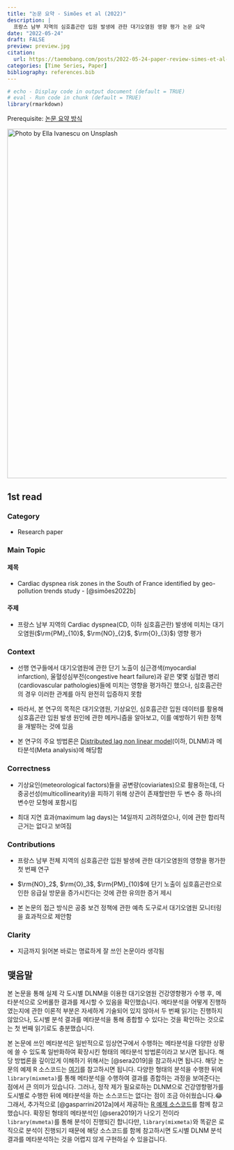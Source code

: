 ```yaml
---
title: "논문 요약 - Simões et al (2022)"
description: |
  프랑스 남부 지역의 심호흡곤란 입원 발생에 관한 대기오염원 영향 평가 논문 요약
date: "2022-05-24"
draft: FALSE
preview: preview.jpg
citation:
  url: https://taemobang.com/posts/2022-05-24-paper-review-simes-et-al-2022/
categories: [Time Series, Paper]
bibliography: references.bib
---
```


```r
# echo - Display code in output document (default = TRUE)
# eval - Run code in chunk (default = TRUE)
library(rmarkdown)
```

<aside>

Prerequisite: [논문 요약 방식](https://www.taemobang.com/posts/2022-05-13-how-to-review-a-paper/)

</aside>

[![Photo by Ella Ivanescu on Unsplash](preview.jpg){width="800"}](https://unsplash.com/photos/JbfhNrpQ_dw?utm_source=unsplash&utm_medium=referral&utm_content=creditShareLink)

## 1st read

### Category

-   Research paper

### Main Topic

#### 제목

-   Cardiac dyspnea risk zones in the South of France identified by geo-pollution trends study - [@simões2022b]

#### 주제

-   프랑스 남부 지역의 Cardiac dyspnea(CD, 이하 심호흡곤란) 발생에 미치는 대기오염원($\rm{PM}_{10}$, $\rm{NO}_{2}$, $\rm{O}_{3}$) 영향 평가

### Context

-   선행 연구들에서 대기오염원에 관한 단기 노출이 심근경색(myocardial infarction), 울혈성심부전(congestive heart failure)과 같은 몇몇 심혈관 병리(cardiovascular pathologies)들에 미치는 영향을 평가하긴 했으나, 심호흡곤란의 경우 이러한 관계를 아직 완전히 입증하지 못함

-   따라서, 본 연구의 목적은 대기오염원, 기상요인, 심호흡곤란 입원 데이터를 활용해 심호흡곤란 입원 발생 원인에 관한 메커니즘을 알아보고, 이를 예방하기 위한 정책을 개발하는 것에 있음

-   본 연구의 주요 방법론은 [Distributed lag non linear model](https://be-favorite.tistory.com/80?category=1019644)(이하, DLNM)과 메타분석(Meta analysis)에 해당함

### Correctness

-   기상요인(meteorological factors)들을 공변량(coviariates)으로 활용하는데, 다중공선성(multicollinearity)을 피하기 위해 상관이 존재할만한 두 변수 중 하나의 변수만 모형에 포함시킴

-   최대 지연 효과(maximum lag days)는 14일까지 고려하였으나, 이에 관한 합리적 근거는 없다고 보여짐

### Contributions

-   프랑스 남부 전체 지역의 심호흡곤란 입원 발생에 관한 대기오염원의 영향을 평가한 첫 번째 연구

-   $\rm{NO}_2$, $\rm{O}_3$, $\rm{PM}_{10}$에 단기 노출이 심호흡곤란으로 인한 응급실 방문을 증가시킨다는 것에 관한 유의한 증거 제시

-   본 논문의 접근 방식은 공중 보건 정책에 관한 예측 도구로서 대기오염원 모니터링을 효과적으로 제안함

### Clarity

-   지금까지 읽어본 바로는 명료하게 잘 쓰인 논문이라 생각됨

## 맺음말

본 논문을 통해 실제 각 도시별 DLNM을 이용한 대기오염원 건강영향평가 수행 후, 메타분석으로 오버롤한 결과를 제시할 수 있음을 확인했습니다. 메타분석을 어떻게 진행하였는지에 관한 이론적 부분은 자세하게 기술되어 있지 않아서 두 번째 읽기는 진행하지 않았으나, 도시별 분석 결과를 메타분석을 통해 종합할 수 있다는 것을 확인하는 것으로는 첫 번째 읽기로도 충분했습니다.

본 논문에 쓰인 메타분석은 일반적으로 임상연구에서 수행하는 메타분석을 다양한 상황에 쓸 수 있도록 일반화하여 확장시킨 형태의 메타분석 방법론이라고 보시면 됩니다. 해당 방법론을 깊이있게 이해하기 위해서는 [@sera2019]을 참고하시면 됩니다. 해당 논문의 예제 R 소스코드는 [여기](https://github.com/gasparrini/2019_sera_StatMed_Rcode)를 참고하시면 됩니다. 다양한 형태의 분석을 수행한 뒤에 `library(mixmeta)`를 통해 메타분석을 수행하여 결과를 종합하는 과정을 보여준다는 점에서 큰 의미가 있습니다. 그러나, 정작 제가 필요로하는 DLNM으로 건강영향평가를 도시별로 수행한 뒤에 메타분석을 하는 소스코드는 없다는 점이 조금 아쉬웠습니다.😂 그래서, 추가적으로 [@gasparrini2012a]에서 제공하는 [R 예제 소스코드](https://github.com/gasparrini/2012_gasparrini_StatMed_Rcodedata)를 함께 참고했습니다. 확장된 형태의 메타분석인 [@sera2019]가 나오기 전이라 `library(mvmeta)`를 통해 분석이 진행되긴 합니다만, `library(mixmeta)`와 똑같은 로직으로 분석이 진행되기 때문에 해당 소스코드를 함께 참고하시면 도시별 DLNM 분석 결과를 메타분석하는 것을 어렵지 않게 구현하실 수 있을겁니다.